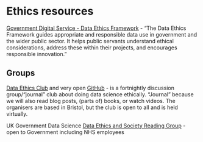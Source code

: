 # Ethics resources 

[Government Digital Service - Data Ethics Framework](https://www.gov.uk/government/publications/data-ethics-framework/data-ethics-framework-2020) - “The Data Ethics Framework guides appropriate and responsible data use in government and the wider public sector. It helps public servants understand ethical considerations, address these within their projects, and encourages responsible innovation.”


## Groups

[Data Ethics Club](https://dataethicsclub.com/) and very open [GitHub](https://github.com/very-good-science/data-ethics-club) - is a fortnightly discussion group/"journal" club about doing data science ethically. "Journal" because we will also read blog posts, (parts of) books, or watch videos. The organisers are based in Bristol, but the club is open to all and is held virtually.

UK Government Data Science [Data Ethics and Society Reading Group]( https://ukgovdatascience.github.io/data-ethics-and-society-reading-group/) - open to Government including NHS employees
